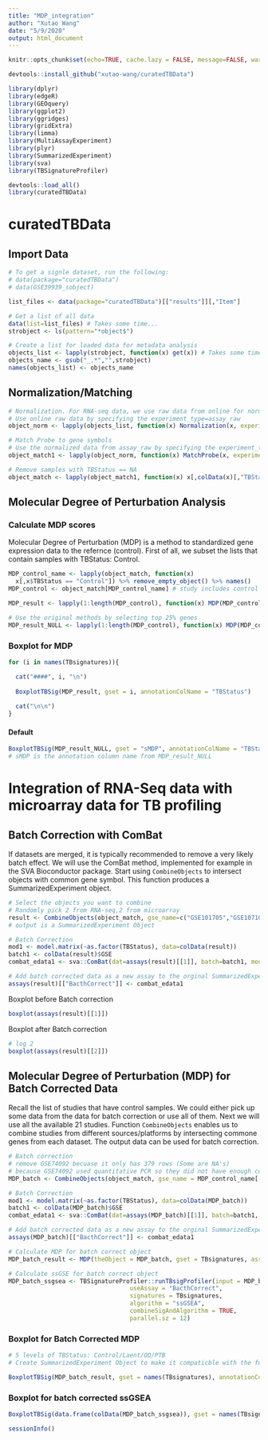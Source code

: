 ```yaml
---
title: "MDP_integration"
author: "Xutao Wang"
date: "5/9/2020"
output: html_document
---
```


```r
knitr::opts_chunk$set(echo=TRUE, cache.lazy = FALSE, message=FALSE, warning=FALSE)
```

```r
devtools::install_github("xutao-wang/curatedTBData")
```

```r
library(dplyr)
library(edgeR)
library(GEOquery)
library(ggplot2)
library(ggridges)
library(gridExtra)
library(limma)
library(MultiAssayExperiment)
library(plyr)
library(SummarizedExperiment)
library(sva)
library(TBSignatureProfiler)

devtools::load_all()
library(curatedTBData)
```


# curatedTBData
## Import Data
```r
# To get a signle dataset, run the following:
# data(package="curatedTBData")
# data(GSE39939_sobject)

list_files <- data(package="curatedTBData")[["results"]][,"Item"]

# Get a list of all data
data(list=list_files) # Takes some time...
strobject <- ls(pattern="*object$")

# Create a list for loaded data for metadata analysis
objects_list <- lapply(strobject, function(x) get(x)) # Takes some time...
objects_name <- gsub("_.*","",strobject)
names(objects_list) <- objects_name
```

## Normalization/Matching
```r
# Normalization. For RNA-seq data, we use raw data from online for normalization (Not the self-processed data)
# Use online raw data by specifying the experiment_type=assay_raw
object_norm <- lapply(objects_list, function(x) Normalization(x, experiment_type = "assay_raw")) 

# Match Probe to gene symbols
# Use the normalized data from assay_raw by specifying the experiment_type=assay_raw_norm
object_match1 <- lapply(object_norm, function(x) MatchProbe(x, experiment_type = "assay_raw_norm"))

# Remove samples with TBStatus == NA
object_match <- lapply(object_match1, function(x) x[,colData(x)[,"TBStatus"]!= "NA"])
```

## Molecular Degree of Perturbation Analysis{.tabset}

### Calculate MDP scores

Molecular Degree of Perturbation (MDP) is a method to standardized gene expression data to the refernce (control). First of all, we subset the lists that contain samples with TBStatus: Control.
```r
MDP_control_name <- lapply(object_match, function(x) 
  x[,x$TBStatus == "Control"]) %>% remove_empty_object() %>% names()
MDP_control <- object_match[MDP_control_name] # study includes control samples

MDP_result <- lapply(1:length(MDP_control), function(x) MDP(MDP_control[[x]], gset = TBsignatures, experiment_type = "assay_reduce", assay_name = 1, GSE = names(MDP_control)[x]))

# Use the original methods by selecting top 25% genes
MDP_result_NULL <- lapply(1:length(MDP_control), function(x) MDP(MDP_control[[x]], gset = NULL, experiment_type = "assay_reduce", assay_name = 1, GSE = names(MDP_control)[x]))
```

### Boxplot for MDP{.tabset}

```r
for (i in names(TBsignatures)){

  cat("####", i, "\n")
  
  BoxplotTBSig(MDP_result, gset = i, annotationColName = "TBStatus")
  
  cat("\n\n")
}
```

#### Default 

```r
BoxplotTBSig(MDP_result_NULL, gset = "sMDP", annotationColName = "TBStatus")
# sMDP is the annotation column name from MDP_result_NULL
```

# Integration of RNA-Seq data with microarray data for TB profiling

## Batch Correction with ComBat

If datasets are merged, it is typically recommended to remove a very likely batch effect. We will use the ComBat method, implemented for example in the SVA Bioconductor package. Start using `CombineObjects` to intersect objects with common gene symbol. This function produces a SummarizedExperiment object.
```r
# Select the objects you want to combine
# Randomly pick 2 from RNA-seq,2 from microarray
result <- CombineObjects(object_match, gse_name=c("GSE101705","GSE107104", "GSE54992", "GSE19444"), experiment_type="assay_reduce") 
# output is a SummarizedExperiment Object

# Batch Correction
mod1 <- model.matrix(~as.factor(TBStatus), data=colData(result))
batch1 <- colData(result)$GSE
combat_edata1 <- sva::ComBat(dat=assays(result)[[1]], batch=batch1, mod=mod1)

# Add batch corrected data as a new assay to the orginal SummarizedExperiment
assays(result)[["BacthCorrect"]] <- combat_edata1
```

Boxplot before Batch correction

```r
boxplot(assays(result)[[1]])
```

Boxplot after Batch correction
```r
# log 2
boxplot(assays(result)[[2]])
```

## Molecular Degree of Perturbation (MDP) for Batch Corrected Data
Recall the list of studies that have control samples. We could either pick up some data from the data for batch correction or use all of them. Next we will use all the available 21 studies. Function `CombineObjects` enables us to combine studies from different sources/platforms by intersecting commone genes from each dataset. The output data can be used for batch correction.
```r
# Batch correction
# remove GSE74092 becuase it only has 379 rows (Some are NA's)
# because GSE74092 used quantitative PCR so they did not have enough coverage to capture all genes
MDP_batch <- CombineObjects(object_match, gse_name = MDP_control_name[-which(MDP_control_name %in% "GSE74092")], experiment_type = "assay_reduce") 

# Batch Correction
mod1 <- model.matrix(~as.factor(TBStatus), data=colData(MDP_batch))
batch1 <- colData(MDP_batch)$GSE
combat_edata1 <- sva::ComBat(dat=assays(MDP_batch)[[1]], batch=batch1, mod=mod1)

# Add batch corrected data as a new assay to the orginal SummarizedExperiment
assays(MDP_batch)[["BacthCorrect"]] <- combat_edata1

# Calculate MDP for batch correct object
MDP_batch_result <- MDP(theObject = MDP_batch, gset = TBsignatures, assay_name = "BacthCorrect")

# Calculate ssGSE for batch correct object
MDP_batch_ssgsea <- TBSignatureProfiler::runTBsigProfiler(input = MDP_batch,
                                  useAssay = "BacthCorrect",
                                  signatures = TBsignatures, 
                                  algorithm = "ssGSEA",
                                  combineSigAndAlgorithm = TRUE,
                                  parallel.sz = 12)
```

### Boxplot for Batch Corrected MDP

```r
# 5 levels of TBStatus: Control/Laent/OD/PTB
# Create SummarizedExperiment Object to make it compaticble with the function

BoxplotTBSig(MDP_batch_result, gset = names(TBsignatures), annotationColName = "TBStatus")
```

### Boxplot for batch corrected ssGSEA
```r
BoxplotTBSig(data.frame(colData(MDP_batch_ssgsea)), gset = names(TBsignatures), annotationColName = "TBStatus")
```

```r
sessionInfo()
```

